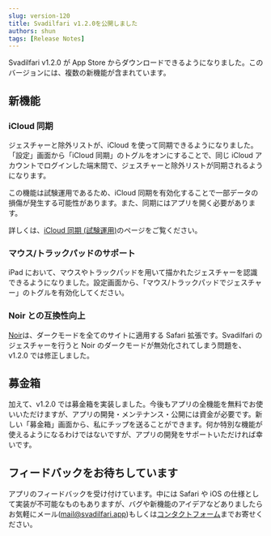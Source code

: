 ```yaml
---
slug: version-120
title: Svadilfari v1.2.0を公開しました
authors: shun
tags: [Release Notes]
---
```


Svadilfari v1.2.0 が App Store からダウンロードできるようになりました。このバージョンには、複数の新機能が含まれています。

## 新機能

### iCloud 同期

ジェスチャーと除外リストが、iCloud を使って同期できるようになりました。「設定」画面から「iCloud 同期」のトグルをオンにすることで、同じ iCloud アカウントでログインした端末間で、ジェスチャーと除外リストが同期されるようになります。

この機能は試験運用であるため、iCloud 同期を有効化することで一部データの損傷が発生する可能性があります。また、同期にはアプリを開く必要があります。

詳しくは、[iCloud 同期 (試験運用)](https://www.svadilfari.app/ja/docs/guide/icloud-sync)のページをご覧ください。

### マウス/トラックパッドのサポート

iPad において、マウスやトラックパッドを用いて描かれたジェスチャーを認識できるようになりました。設定画面から、「マウス/トラックパッドでジェスチャー」のトグルを有効化してください。

### Noir との互換性向上

[Noir](https://getnoir.app/)は、ダークモードを全てのサイトに適用する Safari 拡張です。Svadilfari のジェスチャーを行うと Noir のダークモードが無効化されてしまう問題を、v1.2.0 では修正しました。

## 募金箱

加えて、v1.2.0 では募金箱を実装しました。今後もアプリの全機能を無料でお使いいただけますが、アプリの開発・メンテナンス・公開には資金が必要です。新しい「募金箱」画面から、私にチップを送ることができます。何か特別な機能が使えるようになるわけではないですが、アプリの開発をサポートいただければ幸いです。

## フィードバックをお待ちしています

アプリのフィードバックを受け付けています。中には Safari や iOS の仕様として実装が不可能なものもありますが、バグや新機能のアイデアなどありましたらお気軽にメール(mail@svadilfari.app)もしくは[コンタクトフォーム](/ja/contact)までお寄せください。
